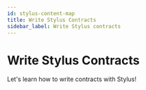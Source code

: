 ```yaml
---
id: stylus-content-map
title: Write Stylus Contracts
sidebar_label: Write Stylus contracts
---
```



# Write Stylus Contracts

Let's learn how to write contracts with Stylus!

<div
  style={{
    display: 'grid',
    gridTemplateColumns: 'repeat(auto-fit, minmax(300px, 1fr))',
    gap: '20px',
  }}
>
  <Card title="A gentle introduction" description="Start with the basics of Stylus contracts" href="/stylus/stylus-gentle-introduction" target="_blank" />
  <Card title="Quickstart (Rust)" description="Get started quickly with Rust" href="/stylus/stylus-quickstart" target="_blank" />
  <Card title="Testnet" description="Explore the testnet environment" href="/stylus/reference/testnet-information" target="_blank" />
  <Card title="Stylus by example" description="Learn Stylus through examples" href="https://stylus-by-example.org" target="_blank" />
  <Card title="Stylus Rust SDK" description="Dive into the Stylus Rust SDK" href="/stylus/reference/rust-sdk-guide" target="_blank" />
  <Card title="Gas, ink and caching" description="Learn about gas, ink, and caching strategies" href="/stylus/concepts/stylus-gas" target="_blank" />
  <Card title="CLI tools (cargo-stylus)" description="Master the CLI tools for Stylus" href="/stylus/cli-tools-overview" target="_blank" />
  <Card title="Run a Stylus dev node" description="Set up and run a development node" href="/run-arbitrum-node/run-local-dev-node" target="_blank" />
  <Card title="Other supported languages" description="Explore other languages supported by Stylus" href="/stylus/reference/stylus-sdk" target="_blank" />
  <Card title="Troubleshooting" description="Find solutions to common issues" href="/stylus/troubleshooting-building-stylus" target="_blank" />
  <Card title="Source code repository" description="Check out the source code" href="https://github.com/OffchainLabs/stylus" target="_blank" />
  <Card title="Public preview" description="View the public preview of Stylus" href="/stylus/concepts/public-preview-expectations" target="_blank" />
</div>
